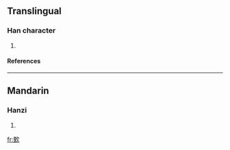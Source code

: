 ==Translingual==
===Han character===
{{Han char|rn=76|rad=欠|as=09|sn=13|four=1718<sub>2</sub>|canj=一土弓人 (MGNO), X一土弓人 (XMGNO)}}
# {{defn|Han|sort=欠09}}
====References====
{{Han ref|kx=0570.120|dkj=16138|dj=0958.140|hdz=32144.140|uh=6B45|ud=27461|bh=DDF6|bd=56822}}

----
==Mandarin==
===Hanzi===
{{cmn-hanzi|pin=[[yīn]] ([[yin1]])|wg=yin<sup>1</sup>}}
# {{defn|Mandarin}}

[[fr:歅]]